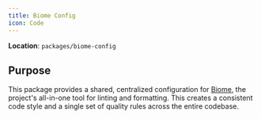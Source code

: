 ```yaml
---
title: Biome Config
icon: Code
---
```


**Location**: `packages/biome-config`

## Purpose

This package provides a shared, centralized configuration for [Biome](https://biomejs.dev/), the project's all-in-one tool for linting and formatting. This creates a consistent code style and a single set of quality rules across the entire codebase.

